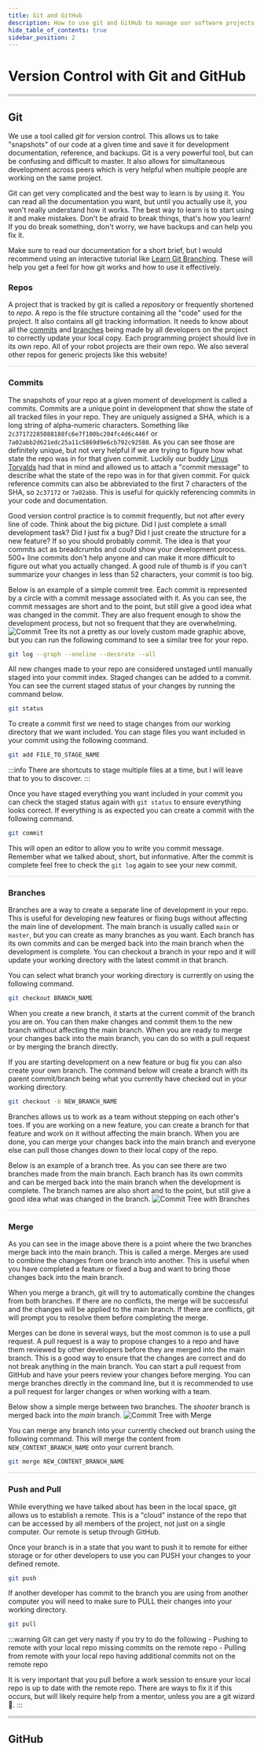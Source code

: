 ```yaml
---
title: Git and GitHub
description: How to use git and GitHub to manage our software projects.
hide_table_of_contents: true
sidebar_position: 2
---
```



# Version Control with Git and GitHub

<hr style="border: none; background-color: lightgray; height: 5px;">

## Git
We use a tool called *git* for version control. This allows us to take "snapshots" of our code at a given time and save it for development documentation, reference, and backups. Git is a very powerful tool, but can be confusing and difficult to master. It also allows for simultaneous development across peers which is very helpful when multiple people are working on the same project.

Git can get very complicated and the best way to learn is by using it. You can read all the documentation you want, but until you actually use it, you won't really understand how it works. The best way to learn is to start using it and make mistakes. Don't be afraid to break things, that's how you learn! If you do break something, don't worry, we have backups and can help you fix it.

Make sure to read our documentation for a short brief, but I would recommend using an interactive tutorial like [Learn Git Branching](https://learngitbranching.js.org/). These will help you get a feel for how git works and how to use it effectively.

### Repos
A project that is tracked by git is called a *repository* or frequently shortened to *repo*. A repo is the file structure containing all the "code" used for the project. It also contains all git tracking information. It needs to know about all the [commits](#commits) and [branches](#branches) being made by all developers on the project to correctly update your local copy. Each programming project should live in its own repo. All of your robot projects are their own repo. We also several other repos for generic projects like this website!
<hr style="border: none; background-color: lightgray; height: 1px;">


### Commits
The snapshots of your repo at a given moment of development is called a commits. Commits are a unique point in development that show the state of all tracked files in your repo. They are uniquely assigned a SHA, which is a long string of alpha-numeric characters. Something like `2c37172285088188fc6e7f100bc204fc4d6c446f` or `7a02abb2d621edc25a11c5869d9e6cb792c92580`. As you can see those are definitely unique, but not very helpful if we are trying to figure how what state the repo was in for that given commit. Luckily our buddy [Linus Torvalds](https://en.wikipedia.org/wiki/Linus_Torvalds) had that in mind and allowed us to attach a "commit message" to describe what the state of the repo was in for that given commit. For quick reference commits can also be abbreviated to the first 7 characters of the SHA, so `2c37172` or `7a02abb`. This is useful for quickly referencing commits in your code and documentation.

Good version control practice is to commit frequently, but not after every line of code. Think about the big picture. Did I just complete a small development task? Did I just fix a bug? Did I just create the structure for a new feature? If so you should probably commit. The idea is that your commits act as breadcrumbs and could show your development process. 500+ line commits don't help anyone and can make it more difficult to figure out what you actually changed. A good rule of thumb is if you can't summarize your changes in less than 52 characters, your commit is too big.

Below is an example of a simple commit tree. Each commit is represented by a circle with a commit message associated with it. As you can see, the commit messages are short and to the point, but still give a good idea what was changed in the commit. They are also frequent enough to show the development process, but not so frequent that they are overwhelming.
<img src={commitTree} alt="Commit Tree" />
Its not a pretty as our lovely custom made graphic above, but you can run the following command to see a similar tree for your repo.
```bash
git log --graph --oneline --decorate --all
```

All new changes made to your repo are considered unstaged until manually staged into your commit index. Staged changes can be added to a commit. You can see the current staged status of your changes by running the command below.
```bash
git status
```

To create a commit first we need to stage changes from our working directory that we want included.  You can stage files you want included in your commit using the following command.
```bash
git add FILE_TO_STAGE_NAME
```
:::info
There are shortcuts to stage multiple files at a time, but I will leave that to you to discover.
:::

Once you have staged everything you want included in your commit you can check the staged status again with `git status` to ensure everything looks correct. If everything is as expected you can create a commit with the following command.
```bash
git commit
```
This will open an editor to allow you to write you commit message. Remember what we talked about, short, but informative. After the commit is complete feel free to check the `git log` again to see your new commit.
<hr style="border: none; background-color: lightgray; height: 1px;">

### Branches
Branches are a way to create a separate line of development in your repo. This is useful for developing new features or fixing bugs without affecting the main line of development. The main branch is usually called `main` or `master`, but you can create as many branches as you want. Each branch has its own commits and can be merged back into the main branch when the development is complete. You can checkout a branch in your repo and it will update your working directory with the latest commit in that branch.

You can select what branch your working directory is currently on using the following command.
```bash
git checkout BRANCH_NAME
```

When you create a new branch, it starts at the current commit of the branch you are on. You can then make changes and commit them to the new branch without affecting the main branch. When you are ready to merge your changes back into the main branch, you can do so with a pull request or by merging the branch directly.

If you are starting development on a new feature or bug fix you can also create your own branch. The command below will create a branch with its parent commit/branch being what you currently have checked out in your working directory.
```bash
git checkout -b NEW_BRANCH_NAME
```

Branches allows us to work as a team without stepping on each other's toes. If you are working on a new feature, you can create a branch for that feature and work on it without affecting the main branch. When you are done, you can merge your changes back into the main branch and everyone else can pull those changes down to their local copy of the repo.

Below is an example of a branch tree. As you can see there are two branches made from the main branch. Each branch has its own commits and can be merged back into the main branch when the development is complete. The branch names are also short and to the point, but still give a good idea what was changed in the branch.
<img src={branchTree} alt="Commit Tree with Branches" />
<hr style="border: none; background-color: lightgray; height: 1px;">


### Merge
As you can see in the image above there is a point where the two branches merge back into the main branch. This is called a merge. Merges are used to combine the changes from one branch into another. This is useful when you have completed a feature or fixed a bug and want to bring those changes back into the main branch.

When you merge a branch, git will try to automatically combine the changes from both branches. If there are no conflicts, the merge will be successful and the changes will be applied to the main branch. If there are conflicts, git will prompt you to resolve them before completing the merge.

Merges can be done in several ways, but the most common is to use a pull request. A pull request is a way to propose changes to a repo and have them reviewed by other developers before they are merged into the main branch. This is a good way to ensure that the changes are correct and do not break anything in the main branch. You can start a pull request from GitHub and have your peers review your changes before merging. You can merge branches directly in the command line, but it is recommended to use a pull request for larger changes or when working with a team.

Below show a simple merge between two branches. The *shooter* branch is merged back into the *main* branch.
<img src={mergeTree} alt="Commit Tree with Merge" />

You can merge any branch into your currently checked out branch using the following command. This will merge the content from `NEW_CONTENT_BRANCH_NAME` onto your current branch.
```bash
git merge NEW_CONTENT_BRANCH_NAME
```
<hr style="border: none; background-color: lightgray; height: 1px;">


### Push and Pull
While everything we have talked about has been in the local space, git allows us to establish a remote. This is a "cloud" instance of the repo that can be accessed by all members of the project, not just on a single computer. Our remote is setup through GitHub.

Once your branch is in a state that you want to push it to remote for either storage or for other developers to use you can PUSH your changes to your defined remote.
```bash
git push
```

If another developer has commit to the branch you are using from another computer you will need to make sure to PULL their changes into your working directory.
```bash
git pull
```

:::warning
Git can get very nasty if you try to do the following
    - Pushing to remote with your local repo missing commits on the remote repo
    - Pulling from remote with your local repo having additional commits not on the remote repo

It is very important that you pull before a work session to ensure your local repo is up to date with the remote repo. There are ways to fix it if this occurs, but will likely require help from a mentor, unless you are a git wizard 🧙.
:::
<hr style="border: none; background-color: lightgray; height: 5px;">


## GitHub
